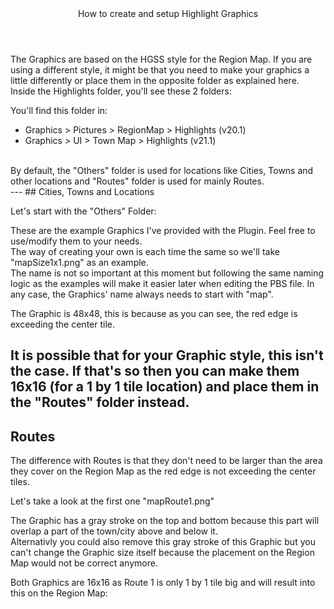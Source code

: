 <Header title="Highlight Graphics">
  How to create and setup Highlight Graphics
</Header>
The Graphics are based on the HGSS style for the Region Map. If you are using a different style, it might be that you need to make your graphics a little differently or place them in the opposite folder as explained here.
<br/>
Inside the Highlights folder, you'll see these 2 folders: 

<ImageWithCaption src="/images/documentation/region-map/Highlight Graphics 1.png" align="left" size="large"/>

You'll find this folder in:
<br/>
- Graphics > Pictures > RegionMap > Highlights (v20.1)
- Graphics > UI > Town Map > Highlights (v21.1)
<br/>
By default, the "Others" folder is used for locations like Cities, Towns and other locations and "Routes" folder is used for mainly Routes.
<br/>
---
## Cities, Towns and Locations 

Let's start with the "Others" Folder:

<ImageWithCaption src="/images/documentation/region-map/Highlight Graphics 2.png" caption="Others folder content" align="left" size="large"/>

These are the example Graphics I've provided with the Plugin. Feel free to use/modify them to your needs.
<br/>
The way of creating your own is each time the same so we'll take "mapSize1x1.png" as an example.
<br/>
The name is not so important at this moment but following the same naming logic as the examples will make it easier later when editing the PBS file. In any case, the Graphics' name always needs to start with "map".

<ImageWithCaption src="/images/documentation/region-map/Highlight Graphics 3.png" caption="mapSize1x1.png" size="small" align="left"/>

<Callout type="attention">The Graphic is 48x48, this is because as you can see, the red edge is exceeding the center tile.</Callout>

It is possible that for your Graphic style, this isn't the case. If that's so then you can make them 16x16 (for a 1 by 1 tile location) and place them in the "Routes" folder instead.
<br/>
---
## Routes 
The difference with Routes is that they don't need to be larger than the area they cover on the Region Map as the red edge is not exceeding the center tiles.

<ImageWithCaption src="/images/documentation/region-map/Highlight Graphics 4.png" caption="Routes folder content" align="left" size="large"/>

Let's take a look at the first one "mapRoute1.png"

<ImageWithCaption src="/images/documentation/region-map/Highlight Graphics 5.png" caption="mapRoute1.png" align="left" size="small"/>

The Graphic has a gray stroke on the top and bottom because this part will overlap a part of the town/city above and below it.
<br/>
Alternativly you could also remove this gray stroke of this Graphic but you can't change the Graphic size itself because the placement on the Region Map would not be correct anymore.

<ImageWithCaption src="/images/documentation/region-map/Highlight Graphics 6.png" caption="mapRoute1.png" align="left" size="small"/>

Both Graphics are 16x16 as Route 1 is only 1 by 1 tile big and will result into this on the Region Map:

<ImageWithCaption src="/images/documentation/region-map/Highlight Graphics 7.png" caption="Route 1" align="left" size="tiny"/>

<ImageWithCaption src="/images/documentation/region-map/Highlight Graphics 8.png" caption="Route 1 Highlighted" align="left" size="tiny"/>